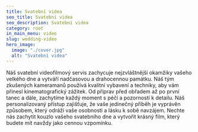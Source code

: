 ```yaml
---
title: Svatební videa
seo_title: Svatební videa
seo_description: Svatební videa
category: root
in_main_menu: video
slug: wedding-video
hero_image:
  image: "./cover.jpg"
  alt: "Svatební videa"
---
```

Náš svatební videofilmový servis zachycuje nejzvláštnější okamžiky vašeho velkého dne a vytváří nadčasovou a drahocennou památku. Náš tým zkušených kameramanů používá kvalitní vybavení a techniky, aby vám přinesl kinematografický zážitek. Od příprav před obřadem až po první tanec a dále, zachytíme každý moment s péčí a pozorností k detailu. Náš personalizovaný přístup zajišťuje, že vaše jedinečný příběh je vyprávěn způsobem, který odráží vaše osobnosti a lásku k sobě navzájem. Nechte nás zachytit kouzlo vašeho svatebního dne a vytvořit krásný film, který budete mít navždy jako cennou vzpomínku.